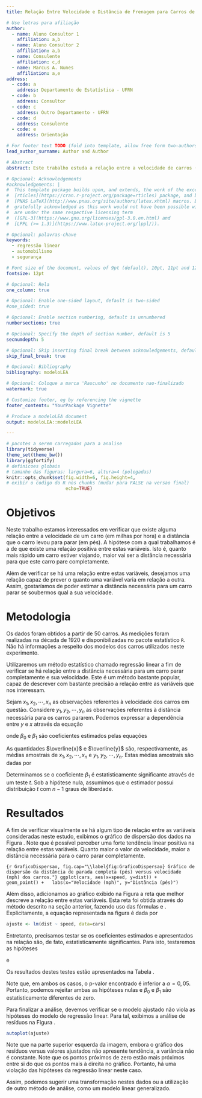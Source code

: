 ```yaml
---
title: Relação Entre Velocidade e Distância de Frenagem para Carros de Passeio

# Use letras para afiliação
author:
  - name: Aluno Consultor 1
    affiliation: a,b
  - name: Aluno Consultor 2
    affiliation: a,b
  - name: Consulente
    affiliation: c,d
  - name: Marcus A. Nunes
    affiliation: a,e
address:
  - code: a
    address: Departamento de Estatística - UFRN
  - code: b
    address: Consultor
  - code: c
    address: Outro Departamento - UFRN
  - code: d
    address: Consulente
  - code: e
    address: Orientação

# For footer text TODO (fold into template, allow free form two-authors)
lead_author_surname: Author and Author

# Abstract
abstract: Este trabalho estuda a relação entre a velocidade de carros (mph) e a distância (pés) que eles levaram para parar completamente. Utilizamos regressão linear simples para determinar se há relação entre estas duas variáveis.

# Opcional: Acknowledgements
#acknowledgements: |
#  This template package builds upon, and extends, the work of the excellent
#  [rticles](https://cran.r-project.org/package=rticles) package, and both packages rely on the
#  [PNAS LaTeX](http://www.pnas.org/site/authors/latex.xhtml) macros. Both these sources are
#  gratefully acknowledged as this work would not have been possible without them.  Our extensions
#  are under the same respective licensing term
#  ([GPL-3](https://www.gnu.org/licenses/gpl-3.0.en.html) and
#  [LPPL (>= 1.3)](https://www.latex-project.org/lppl/)).

# Opcional: palavras-chave
keywords:
  - regressão linear
  - automobilismo
  - segurança

# Font size of the document, values of 9pt (default), 10pt, 11pt and 12pt
fontsize: 12pt

# Opcional: Rela
one_column: true

# Opcional: Enable one-sided layout, default is two-sided
#one_sided: true

# Opcional: Enable section numbering, default is unnumbered
numbersections: true

# Opcional: Specify the depth of section number, default is 5
secnumdepth: 5

# Opcional: Skip inserting final break between acknowledgements, default is false
skip_final_break: true

# Opcional: Bibliography 
bibliography: modeloLEA

# Opcional: Coloque a marca 'Rascunho' no documento nao-finalizado
watermark: true

# Customize footer, eg by referencing the vignette
footer_contents: "YourPackage Vignette"

# Produce a modeloLEA document
output: modeloLEA::modeloLEA

---
```



```r
# pacotes a serem carregados para a analise
library(tidyverse)
theme_set(theme_bw())
library(ggfortify)
# definicoes globais 
# tamanho das figuras: largura=6, altura=4 (polegadas)
knitr::opts_chunk$set(fig.width=6, fig.height=4, 
# exibir o codigo do R nos chunks (mudar para FALSE na versao final)
                      echo=TRUE) 
```


# Objetivos

Neste trabalho estamos interessados em verificar que existe alguma relação entre a velocidade de um carro (em milhas por hora) e a distância que o carro levou para parar (em pés). A hipótese com a qual trabalhamos é a de que existe uma relação positiva entre estas variáveis. Isto é, quanto mais rápido um carro estiver viajando, maior vai ser a distância necessária para que este carro pare completamente.

Além de verificar se há uma relação entre estas variáveis, desejamos uma relação capaz de prever o quanto uma variável varia em relação a outra. Assim, gostaríamos de poder estimar a distância necessária para um carro parar se soubermos qual a sua velocidade.



# Metodologia

Os dados foram obtidos a partir de 50 carros. As medições foram realizadas na década de 1920 e disponibilizadas no pacote estatístico `R`. Não há informações a respeito dos modelos dos carros utilizados neste experimento.

Utilizaremos um método estatístico chamado regressão linear a fim de verificar se há relação entre a distância necessária para um carro parar completamente e sua velocidade. Este é um método bastante popular, capaz de descrever com bastante precisão a relação entre as variáveis que nos interessam.

Sejam $x_1, x_2, \cdots, x_n$ as observações referentes à velocidade dos carros em questão. Considere $y_1, y_2, \cdots, y_n$ as observações referentes à distância necessária para os carros pararem. Podemos expressar a dependência entre $y$ e $x$ através da equação

\begin{equation}
y_i = \beta_0 + \beta_1x_i + \varepsilon_i,
\end{equation}

\noindent onde $\beta_0$ e $\beta_1$ são coeficientes estimados pelas equações

\begin{align}
\widehat{\beta}_1 &= \frac{\sum_{i=1}^n(x_i-\overline{x})(y_i-\overline{y})}{\sum_{i=1}^n(x_i-\overline{x})^2}  \label{estimadores01} \\
\widehat{\beta}_0 &= \overline{y}-\widehat{\beta}_1\overline{x}  \label{estimadores02}
\end{align}

\noindent As quantidades $\overline{x}$ e $\overline{y}$ são, respectivamente, as médias amostrais de $x_1, x_2, \cdots, x_n$ e $y_1, y_2, \cdots, y_n$. Estas médias amostrais são dadas por

\begin{align}
\overline{x} &= \frac{1}{n}\sum_{i=1}^nx_i \\
\overline{y} &= \frac{1}{n}\sum_{i=1}^ny_i 
\end{align}

Determinamos se o coeficiente $\beta_1$ é estatisticamente significante através de um teste $t$. Sob a hipótese nula, assumimos que o estimador possui distribuição $t$ com $n-1$ graus de liberdade.

# Resultados

A fim de verificar visualmente se há algum tipo de relação entre as variáveis consideradas neste estudo, exibimos o gráfico de dispersão dos dados na Figura \ref{fig:GraficoDispersao}. Note que é possível perceber uma forte tendência linear positiva na relação entre estas variáveis. Quanto maior o valor da velocidade, maior a distância necessária para o carro parar completamente.


```{r GraficoDispersao, fig.cap="\\label{fig:GraficoDispersao} Gráfico de dispersão da distância de parada completa (pés) versus velocidade (mph) dos carros."}
ggplot(cars, aes(x=speed, y=dist)) +
  geom_point() +
  labs(x="Velocidade (mph)", y="Distância (pés)")
```

Além disso, adicionamos ao gráfico exibido na Figura \ref{fig:GraficoDispersao} a reta que melhor descreve a relação entre estas variáveis. Esta reta foi obtida através do método descrito na seção anterior, fazendo uso das fórmulas \eqref{estimadores01} e \eqref{estimadores02}. Explicitamente, a equação representada na figura é dada por


```r
ajuste <- lm(dist ~ speed, data=cars)
```


\begin{equation}\label{equacaoFinal}
\widehat{y}_i = -17,5791 + 3,9324x_i.
\end{equation}

Entretanto, precisamos testar se os coeficientes estimados e apresentados na relação \eqref{equacaoFinal} são, de fato, estatisticamente significantes. Para isto, testaremos as hipóteses

\begin{align*}
H_0 &: \beta_0 = 0 \\
H_1 &: \beta_0 \neq 0 \\
\end{align*}

\noindent e 

\begin{align*}
H_0 &: \beta_1 = 0 \\
H_1 &: \beta_1 \neq 0 \\
\end{align*}

\noindent Os resultados destes testes estão apresentados na Tabela \ref{tabelaResultados}.



Note que, em ambos os casos, o p-valor encontrado é inferior a $\alpha = 0,05$. Portanto, podemos rejeitar ambas as hipóteses nulas e $\beta_0$ e $\beta_1$ são estatisticamente diferentes de zero.

Para finalizar a análise, devemos verificar se o modelo ajustado não viola as hipóteses do modelo de regressão linear. Para tal, exibimos a análise de resíduos na Figura \ref{residuos}.

```r
autoplot(ajuste)
```


Note que na parte superior esquerda da imagem, embora o gráfico dos resíduos versus valores ajustados não apresente tendência, a variância não é constante. Note que os pontos próximos de zero estão mais próximos entre si do que os pontos mais à direita no gráfico. Portanto, há uma violação das hipóteses da regressão linear neste caso.

Assim, podemos sugerir uma transformação nestes dados ou a utilização de outro método de análise, como um modelo linear generalizado.

